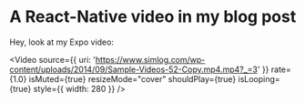 # A React-Native video in my blog post

Hey, look at my Expo video:


<Video
  source={{ uri: 'https://www.simlog.com/wp-content/uploads/2014/09/Sample-Videos-52-Copy.mp4.mp4?_=3' }}
  rate={1.0}
  isMuted={true}
  resizeMode="cover"
  shouldPlay={true}
  isLooping={true}
  style={{ width: 280 }}
/>
